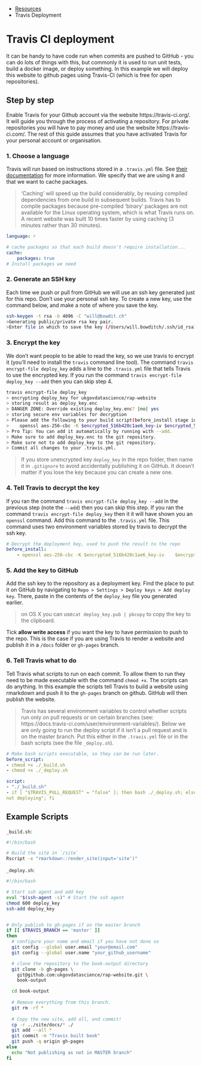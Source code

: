 ::: {.breadcrumbs}
* [Resources](resources.html)
* Travis Deployment 
:::

# Travis CI deployment

It can be handy to have code run when commits are pushed to GitHub - you can do lots of things with this, but commonly it is used to run unit tests, build a docker image, or deploy something. In this example we will deploy this website to github pages using Travis-CI (which is free for open repositories).

## Step by step

Enable Travis for your Github account via the website https://travis-ci.org/. It will guide you through the process of activating a repository. For private repositories you will have to pay money and use the website https://travis-ci.com/.  The rest of this guide assumes that you have activated Travis for your personal account or organisation.

### 1. Choose a language

Travis will run based on instructions stored in a `.travis.yml` file. See [their documentation](https://docs.travis-ci.com/user/languages/r/) for more information. We specify that we are using `R` and that we want to cache packages.

> 'Caching' will speed up the build considerably, by reusing compiled dependencies from one build in subsequent builds.  Travis has to compile packages because pre-compiled 'binary' packages are not available for the Linux operating system, which is what Travis runs on.  A recent website was built 10 times faster by using caching (3 minutes rather than 30 minutes).

```yml
language: r

# cache packages so that each build doesn't require installation...
cache:
    packages: true
# Install packages we need
```

### 2. Generate an SSH key

Each time we push or pull from GitHub we will use an ssh key generated just for this repo. Don't use your personal ssh key. To create a new key, use the command below, and make a note of where you save the key. 

```sh
ssh-keygen -t rsa -b 4096 -C "will@bowdit.ch"
>Generating public/private rsa key pair.
>Enter file in which to save the key (/Users/will.bowditch/.ssh/id_rsa): />Users/will.bowditch/projects/rap-website/deploy_key
```

### 3. Encrypt the key

We don't want people to be able to read the key, so we use travis to encrypt it (you'll need to install the `travis` command line tool).  The command `travis encrypt-file deploy_key` adds a line to the `.travis.yml` file that tells Travis to use the encrypted key.  If you run the command `travis encrypt-file deploy_key --add` then you can skip step 4.

```sh
travis encrypt-file deploy_key
> encrypting deploy_key for ukgovdatascience/rap-website
> storing result as deploy_key.enc
> DANGER ZONE: Override existing deploy_key.enc? |no| yes
> storing secure env variables for decryption
> Please add the following to your build script(before_install stage in your >.travis.yml, for instance):
>    openssl aes-256-cbc -K $encrypted_516b420c1ae6_key-iv $encrypted_516b420c1ae6_iv -in deploy_key.enc-out deploy_key -d
> Pro Tip: You can add it automatically by running with --add.
> Make sure to add deploy_key.enc to the git repository.
> Make sure not to add deploy_key to the git repository.
> Commit all changes to your .travis.yml.
```

> If you store unencrypted key `deploy_key` in the repo folder, then name it in `.gitignore` to avoid accidentally publishing it on GitHub.  It doesn't matter if you lose the key because you can create a new one.

### 4. Tell Travis to decrypt the key

If you ran the command `travis encrypt-file deploy_key --add` in the previous step (note the `--add`) then you can skip this step.  If you ran the command `travis encrypt-file deploy_key` then it it will have shown you an `openssl` command.  Add this command to the `.travis.yml` file. This command uses two environment variables stored by travis to decrypt the ssh key.

```yml
# Decrypt the deployment key, used to push the result to the repo
before_install:
    - openssl aes-256-cbc -K $encrypted_516b420c1ae6_key-iv    $encrypted_516b420c1ae6_iv -in deploy_key.enc-out deploy_key -d
```

### 5. Add the key to GitHub

Add the ssh key to the repository as a deployment key. Find the place to put it on GitHub by navigating to `Repo > Settings > Deploy keys > Add deploy key`. There, paste in the contents of the `deploy_key` file you generated earlier.

> on OS X you can use`cat deploy_key.pub | pbcopy` to copy the key to the clipboard.

Tick **allow write access** if you want the key to have permission to push to the repo.  This is the case if you are using Travis to render a website and publish it in a `/docs` folder or `gh-pages` branch.
 
### 6. Tell Travis what to do

Tell Travis what scripts to run on each commit. To allow them to run they need to be made executable with the command `chmod +x`. The scripts can do anything.  In this example the scripts tell Travis to build a website using rmarkdown and push it to the `gh-pages` branch on github.  GitHub will then publish the website.

> Travis has several environment variables to control whether scripts run only on pull requests or on certain branches (see: https://docs.travis-ci.com/user/environment-variables/). Below we are only going to run the deploy script if it isn't a pull request and is on the master branch. Put this either in the `.travis.yml` file or in the bash scripts (see the file `_deploy.sh`). 

```yml
# Make bash scripts executable, so they can be run later. 
before_script:
- chmod +x ./_build.sh
- chmod +x ./_deploy.sh

script:
- "./_build.sh"
- if [ "$TRAVIS_PULL_REQUEST" = "false" ]; then bash ./_deploy.sh; else echo "PR so
not deploying"; fi
```

## Example Scripts

`_build.sh`:
```sh
#!/bin/bash

# Build the site in `/site`
Rscript -e "rmarkdown::render_site(input='site')"
```

`_deploy.sh`:
```sh
#!/bin/bash

# Start ssh agent and add key
eval "$(ssh-agent -s)" # Start the ssh agent
chmod 600 deploy_key
ssh-add deploy_key


# Only publish to gh-pages if on the master branch
if [[ $TRAVIS_BRANCH == 'master' ]]
then
  # configure your name and email if you have not done so
  git config --global user.email "your@email.com"
  git config --global user.name "your_github_username"

  # clone the repository to the book-output directory
  git clone -b gh-pages \
    git@github.com:ukgovdatascience/rap-website.git \
    book-output

  cd book-output
  
  # Remove everything from this branch.
  git rm -rf *
  
  # Copy the new site, add all, and commit!
  cp -r ../site/docs/* ./
  git add --all *
  git commit -m "Travis built book"
  git push -q origin gh-pages
else
  echo "Not publishing as not in MASTER branch"
fi
```
